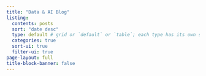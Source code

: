 ```yaml
---
title: "Data & AI Blog"
listing:
  contents: posts
  sort: "date desc"
  type: default # grid or `default` or `table`; each type has its own set of yaml options to include
  categories: true
  sort-ui: true
  filter-ui: true
page-layout: full
title-block-banner: false
---
```


